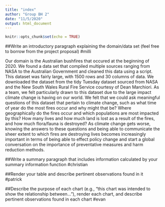```yaml
---
title: "index"
author: "Group BH 2"
date: "11/5/2020"
output: html_document
---
```


```r
knitr::opts_chunk$set(echo = TRUE)
```

##Write an introductory paragraph explaining the domain/data set (feel free to borrow from the project proposal)
#milli

Our domain is the Australian bushfires that occured at the beginning of 2020. We found a data set that compiled multiple sources ranging from NASA to the Australian Government and cleaned this data using a script. This dataset was fairly large, with 1500 rows and 30 columns of data. We downloaded the dataset from the tidy Tuesday dataset sourced from NASA and the New South Wales Rural Fire Service courtesy of Dean Marchiori. As a team, we felt particularly drawn to this dataset due to the large impact climate change is having on our world. We felt that we could ask meaningful questions of this dataset that pertain to climate change, such as what time of year do the most fires occur and why might that be? Where geographically do the fires occur and which populations are most impacted by this? How many lives and how much land is lost as a result of the fires, and how much flora/fauna is destroyed? As climate change gets worse, knowing the answers to these questions and being able to communicate the sheer extent to which fires are destroying lives becomes increasingly important in terms of being able to effect policy change and start a global conversation on the importance of preventative measures and harm reduction methods.

##Write a summary paragraph that includes information calculated by your summary information function
#christian

##Render your table and describe pertinent observations found in it
#patrick 

##Describe the purpose of each chart (e.g., "this chart was intended to show the relationship between..."), render each chart, and describe pertinent observations found in each chart
#evan

